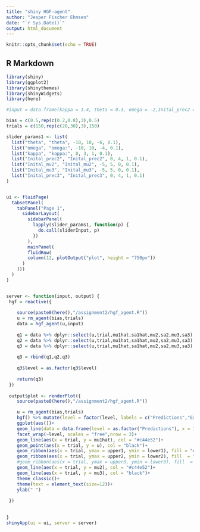 ```yaml
---
title: "shiny HGF-agent"
author: "Jesper Fischer Ehmsen"
date: "`r Sys.Date()`"
output: html_document
---
```


```r
knitr::opts_chunk$set(echo = TRUE)
```

## R Markdown


```r
library(shiny)
library(ggplot2)
library(shinythemes)
library(shinyWidgets)
library(here)

#input = data.frame(kappa = 1.4, theta = 0.3, omega = -2,Inital_prec2 = 4,Inital_mu2 = 0,Inital_mu3 = 0,Inital_prec3 = 4)

bias = c(0.5,rep(c(0.2,0.8),3),0.5)
trials = c(150,rep(c(20,30),3),150)

slider_params1 <- list(
  list("theta", "theta", -10, 10, -6, 0.1),
  list("omega", "omega:", -10, 10, -4, 0.1),
  list("kappa", "kappa:", 0, 3, 1, 0.1),
  list("Inital_prec2", "Inital_prec2", 0, 4, 1, 0.1),
  list("Inital_mu2", "Inital_mu2", -5, 5, 0, 0.1),
  list("Inital_mu3", "Inital_mu3", -5, 5, 0, 0.1),
  list("Inital_prec3", "Inital_prec3", 0, 4, 1, 0.1)
)


ui <- fluidPage(
  tabsetPanel(
    tabPanel("Page 1",
      sidebarLayout(
        sidebarPanel(
          lapply(slider_params1, function(p) {
            do.call(sliderInput, p)
          })
        ),
        mainPanel(
        fluidRow(
        column(12, plotOutput("plot", height = "750px"))
      )
    )))
  )
)


server <- function(input, output) {
 hgf = reactive({
    
    source(paste0(here(),"/assignment2/hgf_agent.R"))
    u = rm_agent(bias,trials)
    data = hgf_agent(u,input)
        
    q1 = data %>% dplyr::select(u,trial,mu1hat,sa1hat,mu2,sa2,mu3,sa3) %>% mutate(level = 1, mu2 = NA, sa2 = NA,mu3 = NA,sa3 = NA)
    q2 = data %>% dplyr::select(u,trial,mu1hat,sa1hat,mu2,sa2,mu3,sa3) %>% mutate(level = 2, mu1hat = NA, sa1hat = NA, mu3 = NA, sa3 = NA, u = NA)
    q3 = data %>% dplyr::select(u,trial,mu1hat,sa1hat,mu2,sa2,mu3,sa3) %>% mutate(level = 3, mu1hat = NA, sa1hat = NA,mu2 = NA, sa2 = NA, u = NA)
    
    q3 = rbind(q1,q2,q3)
    
    q3$level = as.factor(q3$level)
    
    return(q3)   
 })
 
 output$plot <- renderPlot({
    source(paste0(here(),"/assignment2/hgf_agent.R"))

    u = rm_agent(bias,trials)
    hgf() %>% mutate(level = factor(level, labels = c("Predictions","Expectations","Volatility")),level = factor(level, levels = c("Volatility", "Expectations","Predictions")),lower1 = mu1hat-sa1hat, upper1 = mu1hat+sa1hat, lower2 = mu2-sa2, upper2 = mu2+sa2, lower3 = mu3-sa3, upper3 = mu3+sa3) %>%
    ggplot(aes())+
    geom_line(data = data.frame(level = as.factor("Predictions"), x = 1:length(u), y = rep(bias,trials)),aes(x = 1:length(u), y = rep(bias,trials)))+
    facet_wrap(~level, scales = "free",nrow = 3)+
    geom_line(aes(x = trial, y = mu1hat), col = "#c44e52")+
    geom_point(aes(x = trial, y = u), col = "black")+
    geom_ribbon(aes(x = trial, ymax = upper1, ymin = lower1), fill = "#4c72b0", alpha = 0.5)+
    geom_ribbon(aes(x = trial, ymax = upper2, ymin = lower2), fill  = "#c44e52", alpha = 0.5)+
    #geom_ribbon(aes(x = trial, ymax = upper3, ymin = lower3), fill  = "black", alpha = 0.5)+
    geom_line(aes(x = trial, y = mu2), col = "#c44e52")+
    geom_line(aes(x = trial, y = mu3), col = "black")+
    theme_classic()+
    theme(text = element_text(size=12))+
    ylab(" ")
   
 })
 
  
}
shinyApp(ui = ui, server = server)

```


